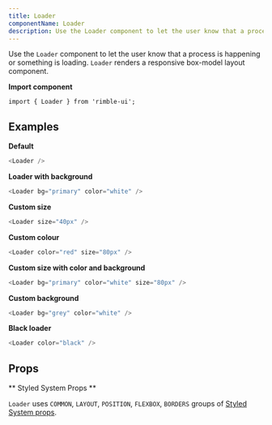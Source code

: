 ```yaml
---
title: Loader
componentName: Loader
description: Use the Loader component to let the user know that a process is happening or something is loading.
---
```


Use the `Loader` component to let the user know that a process is happening or something is loading. `Loader` renders a responsive box-model layout component.

**Import component**

```lang=jsx
import { Loader } from 'rimble-ui';
```

## Examples

**Default**

```js is=react-live
<Loader />
```

**Loader with background**

```js is=react-live
<Loader bg="primary" color="white" />
```

**Custom size**

```js is=react-live
<Loader size="40px" />
```

**Custom colour**

```js is=react-live
<Loader color="red" size="80px" />
```

**Custom size with color and background**

```js is=react-live
<Loader bg="primary" color="white" size="80px" />
```

**Custom background**

```js is=react-live
<Loader bg="grey" color="white" />
```

**Black loader**

```js is=react-live
<Loader color="black" />
```

## Props

<PropsTable propMetaData={props.propMetaData} />

** Styled System Props **

`Loader` uses `COMMON`, `LAYOUT`, `POSITION`, `FLEXBOX`, `BORDERS` groups of [Styled System props](/components/rimble-ui/system-props).
